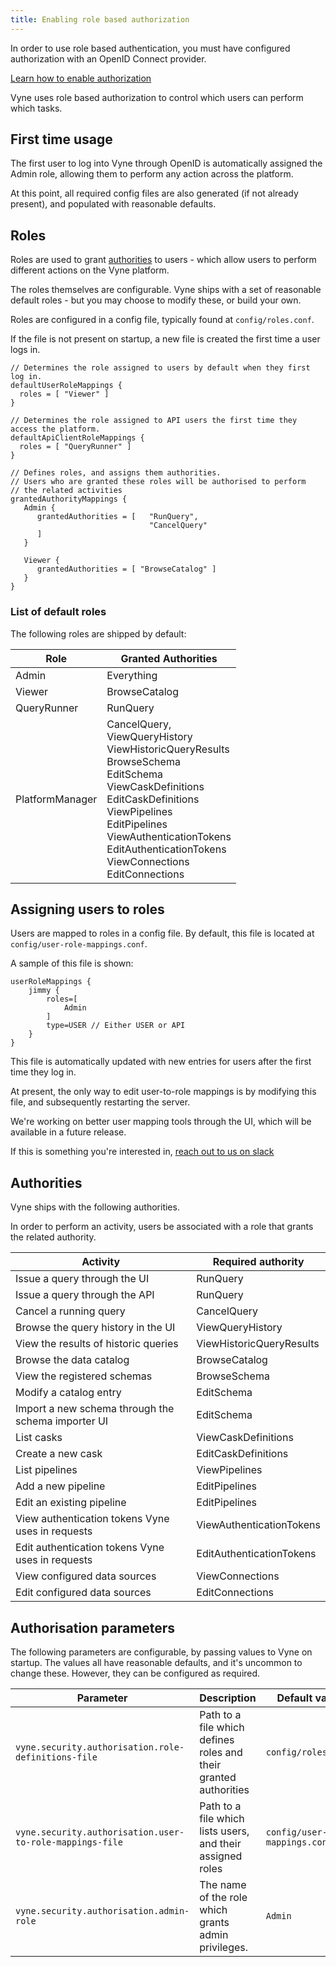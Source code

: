 ```yaml
---
title: Enabling role based authorization
---
```



<Callout title='Prerequisite' type='hint'>

   In order to use role based authentication, you must have configured authorization
   with an OpenID Connect provider.

   [Learn how to enable authorization](./authentication)

</Callout>

Vyne uses role based authorization to control which users can perform which tasks.

## First time usage
The first user to log into Vyne through OpenID is automatically assigned the Admin role,
allowing them to perform any action across the platform.

At this point, all required config files are also generated (if not already present),
and populated with reasonable defaults.


## Roles

Roles are used to grant [authorities](#authorities) to users - which allow
users to perform different actions on the Vyne platform.

The roles themselves are configurable.  Vyne ships with a set of reasonable
default roles - but you may choose to modify these, or build your own.

Roles are configured in a config file, typically found at `config/roles.conf`.

If the file is not present on startup, a new file is created the first time a user logs in.

```hocon
// Determines the role assigned to users by default when they first log in.
defaultUserRoleMappings {
  roles = [ "Viewer" ]
}

// Determines the role assigned to API users the first time they access the platform.
defaultApiClientRoleMappings {
  roles = [ "QueryRunner" ]
}

// Defines roles, and assigns them authorities.
// Users who are granted these roles will be authorised to perform
// the related activities
grantedAuthorityMappings {
   Admin {
      grantedAuthorities = [   "RunQuery",
                               "CancelQuery"
      ]
   }

   Viewer {
      grantedAuthorities = [ "BrowseCatalog" ]
   }
}
```

### List of default roles
The following roles are shipped by default:

| Role            | Granted Authorities |
|-----------------|---------------------|
| Admin           | Everything          |
| Viewer          | BrowseCatalog       |
| QueryRunner     | RunQuery            |
| PlatformManager | CancelQuery, <br /> ViewQueryHistory <br /> ViewHistoricQueryResults <br /> BrowseSchema <br /> EditSchema <br /> ViewCaskDefinitions <br /> EditCaskDefinitions <br /> ViewPipelines <br /> EditPipelines <br /> ViewAuthenticationTokens <br /> EditAuthenticationTokens <br /> ViewConnections <br /> EditConnections |

## Assigning users to roles

Users are mapped to roles in a config file.  By default, this file is located at `config/user-role-mappings.conf`.

A sample of this file is shown:

```
userRoleMappings {
    jimmy {
        roles=[
            Admin
        ]
        type=USER // Either USER or API
    }
}
```

This file is automatically updated with new entries for users after the first time they log in.

<Callout type='hint' title='Coming soon' >

   At present, the only way to edit user-to-role mappings is by modifying this
   file, and subsequently restarting the server.

   We're working on better user mapping tools through the UI, which will be
   available in a future release.

   If this is something you're interested in, [reach out to us on slack](https://join.slack.com/t/vyne-dev/shared_invite/zt-697laanr-DHGXXak5slqsY9DqwrkzHg)

</Callout>

## Authorities

Vyne ships with the following authorities.

In order to perform an activity, users be associated with a role that
grants the related authority.

| Activity                                           | Required authority       |
|----------------------------------------------------|--------------------------|
| Issue a query through the UI                       | RunQuery                 |
| Issue a query through the API                      | RunQuery                 |
| Cancel a running query                             | CancelQuery              |
| Browse the query history in the UI                 | ViewQueryHistory         |
| View the results of historic queries               | ViewHistoricQueryResults |
| Browse the data catalog                            | BrowseCatalog            |
| View the registered schemas                        | BrowseSchema             |
| Modify a catalog entry                             | EditSchema               |
| Import a new schema through the schema importer UI | EditSchema               |
| List casks                                         | ViewCaskDefinitions      |
| Create a new cask                                  | EditCaskDefinitions      |
| List pipelines                                     | ViewPipelines            |
| Add a new pipeline                                 | EditPipelines            |
| Edit an existing pipeline                          | EditPipelines            |
| View authentication tokens Vyne uses in requests   | ViewAuthenticationTokens |
| Edit authentication tokens Vyne uses in requests   | EditAuthenticationTokens |
| View configured data sources                       | ViewConnections          |
| Edit configured data sources                       | EditConnections          |

## Authorisation parameters
The following parameters are configurable, by passing values
to Vyne on startup.  The values all have reasonable defaults, and it's uncommon to change
these.  However, they can be configured as required.

| Parameter                                                | Description                                                      | Default value                    |
|----------------------------------------------------------|------------------------------------------------------------------|----------------------------------|
| `vyne.security.authorisation.role-definitions-file`      | Path to a file which defines roles and their granted authorities | `config/roles.conf`              |
| `vyne.security.authorisation.user-to-role-mappings-file` | Path to a file which lists users, and their assigned roles       | `config/user-role-mappings.conf` |
| `vyne.security.authorisation.admin-role`                 | The name of the role which grants admin privileges.              | `Admin`                          |
